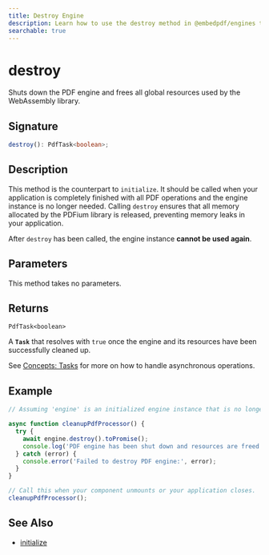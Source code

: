 ```yaml
---
title: Destroy Engine
description: Learn how to use the destroy method in @embedpdf/engines to clean up all global resources.
searchable: true
---
```


# destroy

Shuts down the PDF engine and frees all global resources used by the WebAssembly library.

## Signature

```typescript
destroy(): PdfTask<boolean>;
````

## Description

This method is the counterpart to `initialize`. It should be called when your application is completely finished with all PDF operations and the engine instance is no longer needed. Calling `destroy` ensures that all memory allocated by the PDFium library is released, preventing memory leaks in your application.

After `destroy` has been called, the engine instance **cannot be used again**.

## Parameters

This method takes no parameters.

## Returns

`PdfTask<boolean>`

A **`Task`** that resolves with `true` once the engine and its resources have been successfully cleaned up.

See [Concepts: Tasks](../tasks.md) for more on how to handle asynchronous operations.

## Example

```typescript
// Assuming 'engine' is an initialized engine instance that is no longer needed

async function cleanupPdfProcessor() {
  try {
    await engine.destroy().toPromise();
    console.log('PDF engine has been shut down and resources are freed.');
  } catch (error) {
    console.error('Failed to destroy PDF engine:', error);
  }
}

// Call this when your component unmounts or your application closes.
cleanupPdfProcessor();
```

## See Also

  - [initialize](initialize.md)

